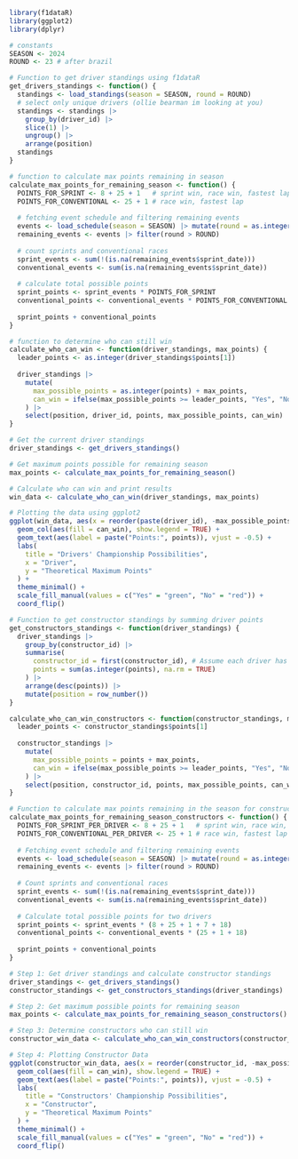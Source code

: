 ```r
library(f1dataR)
library(ggplot2)
library(dplyr)

# constants
SEASON <- 2024
ROUND <- 23 # after brazil
```

```r
# Function to get driver standings using f1dataR
get_drivers_standings <- function() {
  standings <- load_standings(season = SEASON, round = ROUND)
  # select only unique drivers (ollie bearman im looking at you)
  standings <- standings |> 
    group_by(driver_id) |> 
    slice(1) |> 
    ungroup() |> 
    arrange(position)
  standings
}
```

```r

# function to calculate max points remaining in season
calculate_max_points_for_remaining_season <- function() {
  POINTS_FOR_SPRINT <- 8 + 25 + 1   # sprint win, race win, fastest lap
  POINTS_FOR_CONVENTIONAL <- 25 + 1 # race win, fastest lap
  
  # fetching event schedule and filtering remaining events
  events <- load_schedule(season = SEASON) |> mutate(round = as.integer(round))
  remaining_events <- events |> filter(round > ROUND)
  
  # count sprints and conventional races
  sprint_events <- sum(!(is.na(remaining_events$sprint_date)))
  conventional_events <- sum(is.na(remaining_events$sprint_date))
  
  # calculate total possible points
  sprint_points <- sprint_events * POINTS_FOR_SPRINT
  conventional_points <- conventional_events * POINTS_FOR_CONVENTIONAL
  
  sprint_points + conventional_points
}
```

```r

# function to determine who can still win
calculate_who_can_win <- function(driver_standings, max_points) {
  leader_points <- as.integer(driver_standings$points[1])
  
  driver_standings |>
    mutate(
      max_possible_points = as.integer(points) + max_points,
      can_win = ifelse(max_possible_points >= leader_points, "Yes", "No")
    ) |>
    select(position, driver_id, points, max_possible_points, can_win)
}
```

```r
# Get the current driver standings
driver_standings <- get_drivers_standings()
```

```r
# Get maximum points possible for remaining season
max_points <- calculate_max_points_for_remaining_season()
```

```r
# Calculate who can win and print results
win_data <- calculate_who_can_win(driver_standings, max_points)
```

```r
# Plotting the data using ggplot2
ggplot(win_data, aes(x = reorder(paste(driver_id), -max_possible_points), y = max_possible_points)) +
  geom_col(aes(fill = can_win), show.legend = TRUE) +
  geom_text(aes(label = paste("Points:", points)), vjust = -0.5) +
  labs(
    title = "Drivers' Championship Possibilities",
    x = "Driver",
    y = "Theoretical Maximum Points"
  ) +
  theme_minimal() +
  scale_fill_manual(values = c("Yes" = "green", "No" = "red")) +
  coord_flip()
```

```r
# Function to get constructor standings by summing driver points
get_constructors_standings <- function(driver_standings) {
  driver_standings |> 
    group_by(constructor_id) |> 
    summarise(
      constructor_id = first(constructor_id), # Assume each driver has the same constructor name
      points = sum(as.integer(points), na.rm = TRUE)
    ) |> 
    arrange(desc(points)) |> 
    mutate(position = row_number())
}
```

```r
calculate_who_can_win_constructors <- function(constructor_standings, max_points) {
  leader_points <- constructor_standings$points[1]
  
  constructor_standings |> 
    mutate(
      max_possible_points = points + max_points,
      can_win = ifelse(max_possible_points >= leader_points, "Yes", "No")
    ) |> 
    select(position, constructor_id, points, max_possible_points, can_win)
}
```

```r
# Function to calculate max points remaining in the season for constructors
calculate_max_points_for_remaining_season_constructors <- function() {
  POINTS_FOR_SPRINT_PER_DRIVER <- 8 + 25 + 1   # sprint win, race win, fastest lap
  POINTS_FOR_CONVENTIONAL_PER_DRIVER <- 25 + 1 # race win, fastest lap
  
  # Fetching event schedule and filtering remaining events
  events <- load_schedule(season = SEASON) |> mutate(round = as.integer(round))
  remaining_events <- events |> filter(round > ROUND)
  
  # Count sprints and conventional races
  sprint_events <- sum(!(is.na(remaining_events$sprint_date)))
  conventional_events <- sum(is.na(remaining_events$sprint_date))
  
  # Calculate total possible points for two drivers
  sprint_points <- sprint_events * (8 + 25 + 1 + 7 + 18)
  conventional_points <- conventional_events * (25 + 1 + 18)
  
  sprint_points + conventional_points
}

```

```r
# Step 1: Get driver standings and calculate constructor standings
driver_standings <- get_drivers_standings()
constructor_standings <- get_constructors_standings(driver_standings)

# Step 2: Get maximum possible points for remaining season
max_points <- calculate_max_points_for_remaining_season_constructors()

# Step 3: Determine constructors who can still win
constructor_win_data <- calculate_who_can_win_constructors(constructor_standings, max_points)

# Step 4: Plotting Constructor Data
ggplot(constructor_win_data, aes(x = reorder(constructor_id, -max_possible_points), y = max_possible_points)) +
  geom_col(aes(fill = can_win), show.legend = TRUE) +
  geom_text(aes(label = paste("Points:", points)), vjust = -0.5) +
  labs(
    title = "Constructors' Championship Possibilities",
    x = "Constructor",
    y = "Theoretical Maximum Points"
  ) +
  theme_minimal() +
  scale_fill_manual(values = c("Yes" = "green", "No" = "red")) +
  coord_flip()

```

